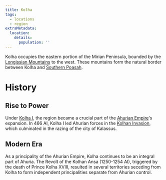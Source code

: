 ```yaml
---
title: Kolha
tags:
  - locations
  - region
extraMetadata:
  location:
    details:
      population: ''
---
```



Kolha occupies the eastern portion of the Mirian Peninsula, bounded by the [Longissian 
Mountains](./longissian-mountains.mdx) to the west. These mountains form the 
natural border between Kolha and [Southern Poasah](./southern-poasah.mdx).

# History

## Rise to Power
Under [Kolha I](../characters/kolha-i.mdx), the region became a crucial part of the 
[Ahurian Empire](./ahuria.mdx)'s expansion. In 466 AI, Kolha I led Ahurian 
forces in the [Kolhan Invasion](../events/kolhan-invasion.mdx), which culminated in the 
razing of the city of Kalassus.

## Modern Era
As a principality of the Ahurian Empire, Kolha continues to be an integral part of 
Ahuria. The Revolt of the Kolhan Ansa (1250-1254 AI), triggered by the death of 
Prince Kolha XVIII, resulted in several territories seceding from Kolha to form 
independent principalities separate from Ahurian control.

